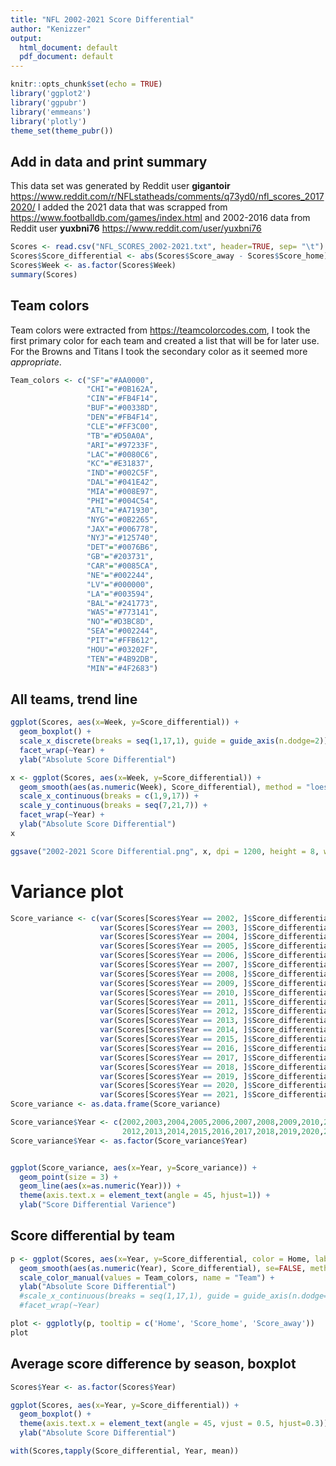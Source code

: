 ```yaml
---
title: "NFL 2002-2021 Score Differential"
author: "Kenizzer"
output:
  html_document: default
  pdf_document: default
---
```


```r
knitr::opts_chunk$set(echo = TRUE)
library('ggplot2')
library('ggpubr')
library('emmeans')
library('plotly')
theme_set(theme_pubr())
```

## Add in data and print summary

This data set was generated by Reddit user **gigantoir** <https://www.reddit.com/r/NFLstatheads/comments/q73yd0/nfl_scores_20172020/>
I added the 2021 data that was scrapped from <https://www.footballdb.com/games/index.html> 
and 2002-2016 data from Reddit user **yuxbni76** <https://www.reddit.com/user/yuxbni76>

```r
Scores <- read.csv("NFL_SCORES_2002-2021.txt", header=TRUE, sep= "\t")
Scores$Score_differential <- abs(Scores$Score_away - Scores$Score_home)
Scores$Week <- as.factor(Scores$Week)
summary(Scores)

```

## Team colors
Team colors were extracted from <https://teamcolorcodes.com>, I took the first primary color
for each team and created a list that will be for later use. For the Browns and Titans I took the
secondary color as it seemed more *appropriate*.

```r
Team_colors <- c("SF"="#AA0000",
                 "CHI"="#0B162A",
                 "CIN"="#FB4F14",
                 "BUF"="#00338D",
                 "DEN"="#FB4F14",
                 "CLE"="#FF3C00",
                 "TB"="#D50A0A",
                 "ARI"="#97233F",
                 "LAC"="#0080C6",
                 "KC"="#E31837",
                 "IND"="#002C5F",
                 "DAL"="#041E42",
                 "MIA"="#008E97",
                 "PHI"="#004C54",
                 "ATL"="#A71930",
                 "NYG"="#0B2265",
                 "JAX"="#006778",
                 "NYJ"="#125740",
                 "DET"="#0076B6",
                 "GB"="#203731",
                 "CAR"="#0085CA",
                 "NE"="#002244",
                 "LV"="#000000",
                 "LA"="#003594",
                 "BAL"="#241773",
                 "WAS"="#773141",
                 "NO"="#D3BC8D",
                 "SEA"="#002244",
                 "PIT"="#FFB612",
                 "HOU"="#03202F",
                 "TEN"="#4B92DB",
                 "MIN"="#4F2683")
```


## All teams, trend line
```r
ggplot(Scores, aes(x=Week, y=Score_differential)) +
  geom_boxplot() +
  scale_x_discrete(breaks = seq(1,17,1), guide = guide_axis(n.dodge=2)) +
  facet_wrap(~Year) +
  ylab("Absolute Score Differential")

x <- ggplot(Scores, aes(x=Week, y=Score_differential)) +
  geom_smooth(aes(as.numeric(Week), Score_differential), method = "loess") +
  scale_x_continuous(breaks = c(1,9,17)) +
  scale_y_continuous(breaks = seq(7,21,7)) +
  facet_wrap(~Year) +
  ylab("Absolute Score Differential")
x
```

```r
ggsave("2002-2021 Score Differential.png", x, dpi = 1200, height = 8, width = 12, units = "in")

```

# Variance plot 
```r
Score_variance <- c(var(Scores[Scores$Year == 2002, ]$Score_differential),
                    var(Scores[Scores$Year == 2003, ]$Score_differential),
                    var(Scores[Scores$Year == 2004, ]$Score_differential),
                    var(Scores[Scores$Year == 2005, ]$Score_differential),
                    var(Scores[Scores$Year == 2006, ]$Score_differential),
                    var(Scores[Scores$Year == 2007, ]$Score_differential),
                    var(Scores[Scores$Year == 2008, ]$Score_differential),
                    var(Scores[Scores$Year == 2009, ]$Score_differential),
                    var(Scores[Scores$Year == 2010, ]$Score_differential),
                    var(Scores[Scores$Year == 2011, ]$Score_differential),
                    var(Scores[Scores$Year == 2012, ]$Score_differential),
                    var(Scores[Scores$Year == 2013, ]$Score_differential),
                    var(Scores[Scores$Year == 2014, ]$Score_differential),
                    var(Scores[Scores$Year == 2015, ]$Score_differential),
                    var(Scores[Scores$Year == 2016, ]$Score_differential),
                    var(Scores[Scores$Year == 2017, ]$Score_differential),
                    var(Scores[Scores$Year == 2018, ]$Score_differential),
                    var(Scores[Scores$Year == 2019, ]$Score_differential),
                    var(Scores[Scores$Year == 2020, ]$Score_differential),
                    var(Scores[Scores$Year == 2021, ]$Score_differential))
Score_variance <- as.data.frame(Score_variance)

Score_variance$Year <- c(2002,2003,2004,2005,2006,2007,2008,2009,2010,2011,
                         2012,2013,2014,2015,2016,2017,2018,2019,2020,2021)
Score_variance$Year <- as.factor(Score_variance$Year)


ggplot(Score_variance, aes(x=Year, y=Score_variance)) +
  geom_point(size = 3) +
  geom_line(aes(x=as.numeric(Year))) +
  theme(axis.text.x = element_text(angle = 45, hjust=1)) +
  ylab("Score Differential Varience")
```



## Score differential by team
```r
p <- ggplot(Scores, aes(x=Year, y=Score_differential, color = Home, label2=Score_home, label3=Score_away)) +
  geom_smooth(aes(as.numeric(Year), Score_differential), se=FALSE, method = "loess", formula = y ~ x) +
  scale_color_manual(values = Team_colors, name = "Team") +
  ylab("Absolute Score Differential")
  #scale_x_continuous(breaks = seq(1,17,1), guide = guide_axis(n.dodge=2)) +
  #facet_wrap(~Year)

plot <- ggplotly(p, tooltip = c('Home', 'Score_home', 'Score_away'))
plot
```


## Average score difference by season, boxplot
```r
Scores$Year <- as.factor(Scores$Year)

ggplot(Scores, aes(x=Year, y=Score_differential)) +
  geom_boxplot() +
  theme(axis.text.x = element_text(angle = 45, vjust = 0.5, hjust=0.3)) +
  ylab("Absolute Score Differential")

with(Scores,tapply(Score_differential, Year, mean))

```

